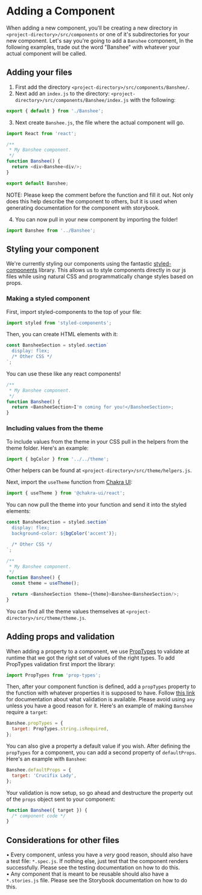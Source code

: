 
<Meta title="Docs/Adding a Component" />

# Adding a Component

When adding a new component, you'll be creating a new directory in `<project-directory>/src/components` or one of it's subdirectories for your new component. Let's say you're going to add a `Banshee` component[.](https://store.steampowered.com/app/739630/Phasmophobia/) In the following examples, trade out the word "Banshee" with whatever your actual component will be called.

## Adding your files

1) First add the directory `<project-directory>/src/components/Banshee/`.  
2) Next add an `index.js` to the directory: `<project-directory>/src/components/Banshee/index.js` with the following:

```javascript
export { default } from './Banshee';
```

3) Next create `Banshee.js`, the file where the actual component will go.

```javascript
import React from 'react';

/**
 * My Banshee component.
 */
function Banshee() {
  return <div>Banshee<div/>;
}

export default Banshee;
```

NOTE: Please keep the comment before the function and fill it out. Not only does this help describe the component to others, but it is used when generating documentation for the component with storybook.

4) You can now pull in your new component by importing the folder!

```javascript
import Banshee from '../Banshee';
```

## Styling your component

We're currently styling our components using the fantastic [styled-components](https://styled-components.com/docs) library. This allows us to style components directly in our js files while using natural CSS and programmatically change styles based on props.

### Making a styled component

First, import styled-components to the top of your file:

```javascript
import styled from 'styled-components';
```

Then, you can create HTML elements with it:

```javascript
const BansheeSection = styled.section`
  display: flex;
  /* Other CSS */
`;
```

You can use these like any react components!

```javascript
/**
 * My Banshee component.
 */
function Banshee() {
  return <BansheeSection>I'm coming for you!</BansheeSection>;
}
```

### Including values from the theme

To include values from the theme in your CSS pull in the helpers from the theme folder. Here's an example:

```javascript
import { bgColor } from '../../theme';
```

Other helpers can be found at `<project-directory>/src/theme/helpers.js`.

Next, import the `useTheme` function from [Chakra UI](https://chakra-ui.com/docs/getting-started):

```javascript
import { useTheme } from '@chakra-ui/react';
```

You can now pull the theme into your function and send it into the styled elements:

```javascript
const BansheeSection = styled.section`
  display: flex;
  background-color: ${bgColor('accent')};

  /* Other CSS */
`;

/**
 * My Banshee component.
 */
function Banshee() {
  const theme = useTheme();

  return <BansheeSection theme={theme}>Banshee<BansheeSection/>;
}
```

You can find all the theme values themselves at `<project-directory>/src/theme/theme.js`.

## Adding props and validation

When adding a property to a component, we use [PropTypes](https://reactjs.org/docs/typechecking-with-proptypes.html) to validate at runtime that we got the right set of values of the right types. To add PropTypes validation first import the library:

```javascript
import PropTypes from 'prop-types';
```

Then, after your component function is defined, add a `propTypes` property to the function with whatever properties it is supposed to have. Follow [this link](https://reactjs.org/docs/typechecking-with-proptypes.html#proptypes) for documentation about what validation is available. Please avoid using `any` unless you have a good reason for it. Here's an example of making `Banshee` require a `target`:

```javascript
Banshee.propTypes = {
  target: PropTypes.string.isRequired,
};
```

You can also give a property a default value if you wish. After defining the `propTypes` for a component, you can add a second property of `defaultProps`. Here's an example with `Banshee`:

```javascript
Banshee.defaultProps = {
  target: 'Crucifix Lady',
};
```

Your validation is now setup, so go ahead and destructure the property out of the `props` object sent to your component:

```javascript
function Banshee({ target }) {
  /* component code */
}
```

## Considerations for other files

• Every component, unless you have a *very* good reason, should also have a test file: `*.spec.js`. If nothing else, just test that the component renders successfully. Please see the testing documentation on how to do this.  
• Any component that is meant to be reusable should also have a `*.stories.js` file. Please see the Storybook documentation on how to do this.
